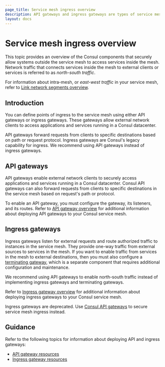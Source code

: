 ```yaml
---
page_title: Service mesh ingress overview
description: API gateways and ingress gateways are types of service mesh proxies that you can use to securely allow systems outside the Consul service mesh to access services in the mesh. Learn how API and ingress gateways can help you enable access to services registered by Consul.
layout: docs
---
```


# Service mesh ingress overview

This topic provides an overview of the Consul components that securely allow systems outside the service mesh to access services inside the mesh. Network traffic that connects services inside the mesh to external clients or services is referred to as _north-south traffic_.

For information about intra-mesh, or _east-west traffic_ in your service mesh, refer to [Link network segments overview](/consul/docs/link).

## Introduction

You can define points of ingress to the service mesh using either API gateways or ingress gateways. These gateways allow external network clients to access applications and services running in a Consul datacenter.

API gateways forward requests from clients to specific destinations based on path or request protocol. Ingress gateways are Consul's legacy capability for ingress. We recommend using API gateways instead of ingress gateways.

## API gateways

API gateways enable external network clients to securely access applications and services running in a Consul datacenter. Consul API gateways can also forward requests from clients to specific destinations in the service mesh based on request's path or protocol.

To enable an API gateway, you must configure the gateway, its listeners, and its routes. Refer to [API gateway overview](/consul/docs/access/api-gateway) for additional information about deploying API gateways to your Consul service mesh.

## Ingress gateways

Ingress gateways listen for external requests and route authorized traffic to instances in the service mesh. They provide one-way traffic from external sources to services in the mesh. If you want to enable traffic from services in the mesh to external destinations, then you must also configure a [terminating gateway](/consul/docs/register/external/terminating-gateway), which is a separate component that requires additional configuration and maintenance.

We recommend using API gateways to enable north-south traffic instead of implementing ingress gateways and terminating gateways.

Refer to [Ingress gateway overview](/consul/docs/access/ingress-gateway) for additional information about deploying ingress gateways to your Consul service mesh.

<Note>

Ingress gateways are deprecated. Use [Consul API gateways](/access/api-gateway) to secure service mesh ingress instead.

</Note>

## Guidance

Refer to the following topics for information about deploying API and ingress gateways:

- [API gateway resources](/consul/docs/access/api-gateway#guidance)
- [Ingress gateway resources](/consul/docs/access/ingress-gateway#guidance)